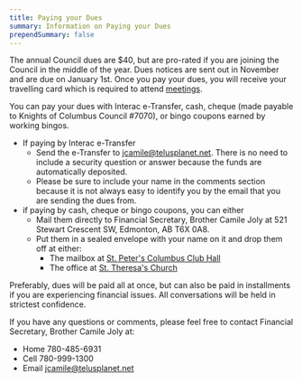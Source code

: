 ```yaml
---
title: Paying your Dues
summary: Information on Paying your Dues
prependSummary: false
---
```


The annual Council dues are $40, but are pro-rated if you are joining the Council in the middle of the year.  Dues notices are sent out in November and are due on January 1st.  Once you pay your dues, you will receive your travelling card which is required to attend [meetings](/Membership/Meetings).

You can pay your dues with Interac e-Transfer, cash, cheque (made payable to Knights of Columbus Council #7070), or bingo coupons earned by working bingos.
- If paying by Interac e-Transfer
    - Send the e-Transfer to jcamile@telusplanet.net.  There is no need to include a security question or answer because the funds are automatically deposited.
    - Please be sure to include your name in the comments section because it is not always easy to identify you by the email that you are sending the dues from.
- if paying by cash, cheque or bingo coupons, you can either
    - Mail them directly to Financial Secretary, Brother Camile Joly at 521 Stewart Crescent SW, Edmonton, AB  T6X 0A8.
    - Put them in a sealed envelope with your name on it and drop them off at either:
      - The mailbox at [St. Peter's Columbus Club Hall](/Membership/Meetings)
      - The office at [St. Theresa's Church](/OurCouncil/ParishInformation)

Preferably, dues will be paid all at once, but can also be paid in installments if you are experiencing financial issues.  All conversations will be held in strictest confidence.

If you have any questions or comments, please feel free to contact Financial Secretary, Brother Camile Joly at:
- Home 780-485-6931
- Cell 780-999-1300 
- Email jcamile@telusplanet.net


